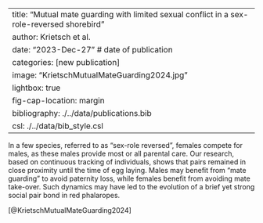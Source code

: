 

---
title: "Mutual mate guarding with limited sexual conflict in a sex-role-reversed shorebird" 
author: Krietsch et al.
date: "2023-Dec-27" # date of publication
categories: [new publication]
image: "KrietschMutualMateGuarding2024.jpg"
lightbox: true
fig-cap-location: margin
bibliography: ./../data/publications.bib
csl: ./../data/bib_style.csl
---

In a few species, referred to as "sex-role reversed", females compete for males, as these males provide most or all parental care. Our research, based on continuous tracking of individuals, shows that pairs remained in close proximity until the time of egg laying. Males may benefit from "mate guarding" to avoid paternity loss, while females benefit from avoiding mate take-over. Such dynamics may have led to the evolution of a brief yet strong social pair bond in red phalaropes.

[@KrietschMutualMateGuarding2024]
